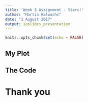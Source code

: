 ```yaml
---
title: 'Week 3 Assignment - Stars!'
author: "Martin Halwachs"
date: "1 August 2017"
output: ioslides_presentation
---
```


```r
knitr::opts_chunk$set(echo = FALSE)
```

## My Plot

## The Code


# Thank you
